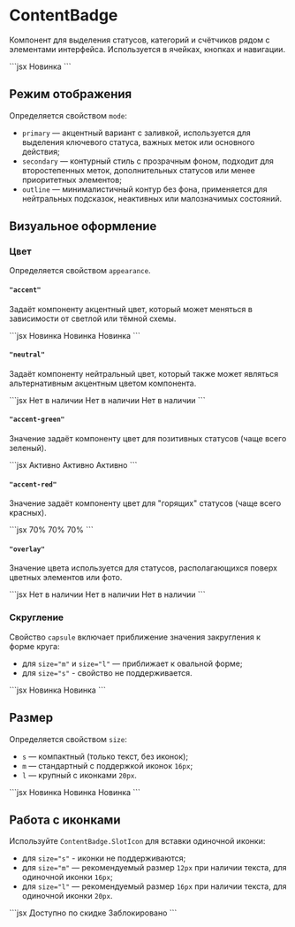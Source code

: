 <Overview>

# ContentBadge

Компонент для выделения статусов, категорий и счётчиков рядом с элементами интерфейса. Используется в ячейках, кнопках и навигации.

</Overview>

<Playground>
  ```jsx
  <ContentBadge>Новинка</ContentBadge>
  ```
</Playground>

## Режим отображения

Определяется свойством `mode`:

- `primary` — акцентный вариант с заливкой, используется для выделения ключевого статуса,
  важных меток или основного действия;
- `secondary` — контурный стиль с прозрачным фоном, подходит для второстепенных меток,
  дополнительных статусов или менее приоритетных элементов;
- `outline` — минималистичный контур без фона, применяется для нейтральных подсказок,
  неактивных или малозначимых состояний.

## Визуальное оформление

### Цвет

Определяется свойством `appearance`.

#### `"accent"`

Задаёт компоненту акцентный цвет, который может меняться в зависимости от светлой или тёмной схемы.

<Playground>
  ```jsx
  <ContentBadge mode="primary" appearance="accent">
    Новинка
  </ContentBadge>
  <ContentBadge mode="secondary" appearance="accent">
    Новинка
  </ContentBadge>
  <ContentBadge mode="outline" appearance="accent">
    Новинка
  </ContentBadge>
  ```
</Playground>

#### `"neutral"`

Задаёт компоненту нейтральный цвет, который также может являться альтернативным акцентным цветом компонента.

<Playground>
  ```jsx
  <ContentBadge mode="primary" appearance="neutral">
    Нет в наличии
  </ContentBadge>
  <ContentBadge mode="secondary" appearance="neutral">
    Нет в наличии
  </ContentBadge>
  <ContentBadge mode="outline" appearance="neutral">
    Нет в наличии
  </ContentBadge>
  ```
</Playground>

#### `"accent-green"`

Значение задаёт компоненту цвет для позитивных статусов (чаще всего зеленый).

<Playground>
  ```jsx
  <ContentBadge mode="primary" appearance="accent-green">
    Активно
  </ContentBadge>
  <ContentBadge mode="secondary" appearance="accent-green">
    Активно
  </ContentBadge>
  <ContentBadge mode="outline" appearance="accent-green">
    Активно
  </ContentBadge>
  ```
</Playground>

#### `"accent-red"`

Значение задаёт компоненту цвет для "горящих" статусов (чаще всего красных).

<Playground>
  ```jsx
  <ContentBadge mode="primary" appearance="accent-red">
    70%
  </ContentBadge>
  <ContentBadge mode="secondary" appearance="accent-red">
    70%
  </ContentBadge>
  <ContentBadge mode="outline" appearance="accent-red">
    70%
  </ContentBadge>
  ```
</Playground>

#### `"overlay"`

Значение цвета используется для статусов, располагающихся поверх цветных элементов или фото.


<Playground Wrapper={OverlayButtonWrapper}>
  ```jsx
  <ContentBadge mode="primary" appearance="overlay">
    Нет в наличии
  </ContentBadge>
  <ContentBadge mode="secondary" appearance="overlay">
    Нет в наличии
  </ContentBadge>
  <ContentBadge mode="outline" appearance="overlay">
    Нет в наличии
  </ContentBadge>
  ```
</Playground>

### Скругление

Свойство `capsule` включает приближение значения закругления к форме круга:

- для `size="m"` и `size="l"` — приближает к овальной форме;
- для `size="s"` - свойство не поддерживается.

<Playground>
  ```jsx
  <ContentBadge capsule size="m">
    Новинка
  </ContentBadge>
  <ContentBadge capsule size="l">
    Новинка
  </ContentBadge>
  ```
</Playground>

## Размер

Определяется свойством `size`:

- `s` — компактный (только текст, без иконок);
- `m` — стандартный с поддержкой иконок `16px`;
- `l` — крупный с иконками `20px`.

<Playground>
  ```jsx
  <ContentBadge size="s">Новинка</ContentBadge>
  <ContentBadge size="m">Новинка</ContentBadge>
  <ContentBadge size="l">Новинка</ContentBadge>
  ```
</Playground>

## Работа с иконками

Используйте `ContentBadge.SlotIcon` для вставки одиночной иконки:

- для `size="s"` - иконки не поддерживаются;
- для `size="m"` — рекомендуемый размер `12px` при наличии текста, для одиночной иконки `16px`;
- для `size="l"` — рекомендуемый размер `16px` при наличии текста, для одиночной иконки `20px`.

<Playground>
  ```jsx
  <ContentBadge size="m" appearance="accent-green">
    <ContentBadge.SlotIcon>
      <Icon12Tag />
    </ContentBadge.SlotIcon>
    Доступно по скидке
  </ContentBadge>
  <ContentBadge size="l" appearance="neutral">
    Заблокировано
    <ContentBadge.SlotIcon>
      <Icon16LockOutline />
    </ContentBadge.SlotIcon>
  </ContentBadge>
  <ContentBadge size="l" appearance="accent-red">
    <ContentBadge.SlotIcon>
      <Icon20CrownVerified />
    </ContentBadge.SlotIcon>
  </ContentBadge>
  ```
</Playground>

